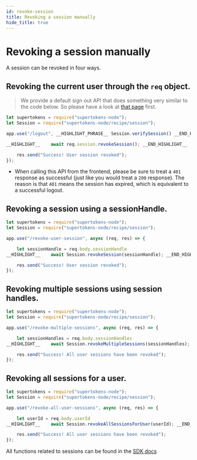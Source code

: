 ```yaml
---
id: revoke-session
title: Revoking a session manually
hide_title: true
---
```


<!-- COPY DOCS -->
<!-- ./session/common-customizations/sessions/revoke-session.md -->

# Revoking a session manually

A session can be revoked in four ways.

## Revoking the current user through the `req` object.

> We provide a default sign out API that does something very similar to the code below. So please have a look at [that page](../sign-out) first.

<!--DOCUSAURUS_CODE_TABS-->
<!--NodeJS-->
```js
let supertokens = require("supertokens-node");
let Session = require("supertokens-node/recipe/session");

app.use("/logout", __HIGHLIGHT_PHRASE__ Session.verifySession() __END_HIGHLIGHT_PHRASE__, async (req, res) => {

__HIGHLIGHT__    await req.session.revokeSession(); __END_HIGHLIGHT__

    res.send("Success! User session revoked");
});
```
<!--END_DOCUSAURUS_CODE_TABS-->

- When calling this API from the frontend, please be sure to treat a `401` response as successful (just like you would treat a `200` response). The reason is that `401` means the session has expired, which is equivalent to a successful logout. 

## Revoking a session using a sessionHandle.
<!--DOCUSAURUS_CODE_TABS-->
<!--NodeJS-->
```js
let supertokens = require("supertokens-node");
let Session = require("supertokens-node/recipe/session");

app.use("/revoke-user-session", async (req, res) => {

    let sessionHandle = req.body.sessionHandle
__HIGHLIGHT__    await Session.revokeSession(sessionHandle); __END_HIGHLIGHT__

    res.send("Success! User session revoked");
});
```
<!--END_DOCUSAURUS_CODE_TABS-->

## Revoking multiple sessions using session handles.

<!--DOCUSAURUS_CODE_TABS-->
<!--NodeJS-->
```js
let supertokens = require("supertokens-node");
let Session = require("supertokens-node/recipe/session");

app.use("/revoke-multiple-sessions", async (req, res) => {

    let sessionHandles = req.body.sessionHandles
__HIGHLIGHT__    await Session.revokeMultipleSessions(sessionHandles); __END_HIGHLIGHT__

    res.send("Success! All user sessions have been revoked");
});
```
<!--END_DOCUSAURUS_CODE_TABS-->

## Revoking all sessions for a user.

<!--DOCUSAURUS_CODE_TABS-->
<!--NodeJS-->
```js
let supertokens = require("supertokens-node");
let Session = require("supertokens-node/recipe/session");

app.use("/revoke-all-user-sessions", async (req, res) => {

    let userId = req.body.userId
__HIGHLIGHT__    await Session.revokeAllSessionsForUser(userId); __END_HIGHLIGHT__

    res.send("Success! All user sessions have been revoked");
});
```
<!--END_DOCUSAURUS_CODE_TABS-->

All functions related to sessions can be found in the [SDK docs](/docs/nodejs/session/default-apis)
